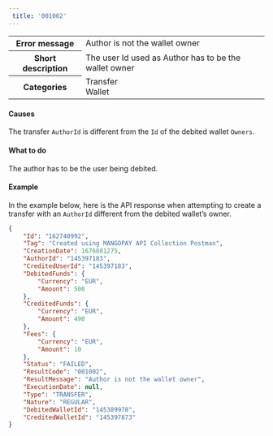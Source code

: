 ```yaml
---  
 title: '001002'  
---  
```

  
<table>
    <tbody>
        <tr>
            <th class="header"><strong>Error message</strong></th>
            <td class="content">Author is not the wallet owner</td>
        </tr>
        <tr>
            <th class="header"><strong>Short description</strong></th>
            <td class="content">The user Id used as Author has to be the wallet owner</td>
        </tr>
        <tr>
            <th class="header"><strong>Categories</strong></th>
            <td class="content">  
<div class="label">Transfer</div>  
<div class="label">Wallet</div>
</td>
        </tr>
    </tbody>
</table>  

#### Causes  

The transfer `AuthorId` is different from the `Id` of the debited wallet `Owners`.  

#### What to do  

The author has to be the user being debited.  

#### Example  

In the example below, here is the API response when attempting to create a transfer with an `AuthorId` different from the debited wallet’s owner.  
```json API Response
{
    "Id": "162740992",
    "Tag": "Created using MANGOPAY API Collection Postman",
    "CreationDate": 1676881275,
    "AuthorId": "145397183",
    "CreditedUserId": "145397183",
    "DebitedFunds": {
        "Currency": "EUR",
        "Amount": 500
    },
    "CreditedFunds": {
        "Currency": "EUR",
        "Amount": 490
    },
    "Fees": {
        "Currency": "EUR",
        "Amount": 10
    },
    "Status": "FAILED",
    "ResultCode": "001002",
    "ResultMessage": "Author is not the wallet owner",
    "ExecutionDate": null,
    "Type": "TRANSFER",
    "Nature": "REGULAR",
    "DebitedWalletId": "145389978",
    "CreditedWalletId": "145397873"
}
```